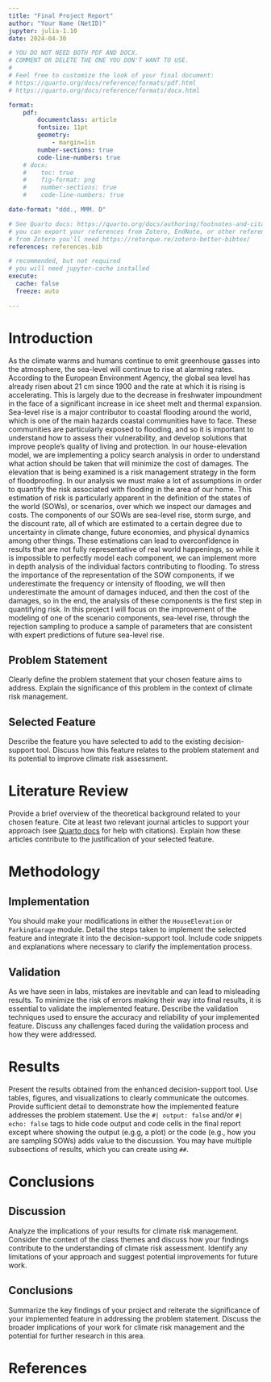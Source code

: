 ```yaml
---
title: "Final Project Report"
author: "Your Name (NetID)"
jupyter: julia-1.10
date: 2024-04-30

# YOU DO NOT NEED BOTH PDF AND DOCX.
# COMMENT OR DELETE THE ONE YOU DON'T WANT TO USE.
#
# Feel free to customize the look of your final document:
# https://quarto.org/docs/reference/formats/pdf.html
# https://quarto.org/docs/reference/formats/docx.html

format: 
    pdf:
        documentclass: article
        fontsize: 11pt
        geometry:
            - margin=1in  
        number-sections: true
        code-line-numbers: true
    # docx: 
    #    toc: true
    #    fig-format: png
    #    number-sections: true
    #    code-line-numbers: true

date-format: "ddd., MMM. D"

# See Quarto docs: https://quarto.org/docs/authoring/footnotes-and-citations.html
# you can export your references from Zotero, EndNote, or other reference managers
# from Zotero you'll need https://retorque.re/zotero-better-bibtex/
references: references.bib

# recommended, but not required
# you will need jupyter-cache installed
execute: 
  cache: false
  freeze: auto

---
```


# Introduction

As the climate warms and humans continue to emit greenhouse gasses into the atmosphere, the sea-level will continue to rise at alarming rates. According to the European Environment Agency, the global sea level has already risen about 21 cm since 1900 and the rate at which it is rising is accelerating. This is largely due to the decrease in freshwater impoundment in the face of a significant increase in ice sheet melt and thermal expansion. Sea-level rise is a major contributor to coastal flooding around the world, which is one of the main hazards coastal communities have to face. These communities are particularly exposed to flooding, and so it is important to understand how to assess their vulnerability, and develop solutions that improve people’s quality of living and protection.
In our house-elevation model, we are implementing a policy search analysis in order to understand what action should be taken that will minimize the cost of damages. The elevation that is being examined is a risk management strategy in the form of floodproofing. In our analysis we must make a lot of assumptions in order to quantify the risk associated with flooding in the area of our home. This estimation of risk is particularly apparent in the definition of the states of the world (SOWs), or scenarios, over which we inspect our damages and costs. The components of our SOWs are sea-level rise, storm surge, and the discount rate, all of which are estimated to a certain degree due to uncertainty in climate change, future economies, and physical dynamics among other things. These estimations can lead to overconfidence in results that are not fully representative of real world happenings, so while it is impossible to perfectly model each component, we can implement more in depth analysis of the individual factors contributing to flooding. To stress the importance of the representation of the SOW components, if we underestimate the frequency or intensity of flooding, we will then underestimate the amount of damages induced, and then the cost of the damages, so in the end, the analysis of these components is the first step in quantifying risk. In this project I will focus on the improvement of the modeling of one of the scenario components, sea-level rise, through the rejection sampling to produce a sample of parameters that are consistent with expert predictions of future sea-level rise.


## Problem Statement

Clearly define the problem statement that your chosen feature aims to address.
Explain the significance of this problem in the context of climate risk management.

## Selected Feature

Describe the feature you have selected to add to the existing decision-support tool.
Discuss how this feature relates to the problem statement and its potential to improve climate risk assessment.

# Literature Review

Provide a brief overview of the theoretical background related to your chosen feature.
Cite at least two relevant journal articles to support your approach (see [Quarto docs](https://quarto.org/docs/authoring/footnotes-and-citations.html) for help with citations).
Explain how these articles contribute to the justification of your selected feature.

# Methodology

## Implementation

You should make your modifications in either the `HouseElevation` or `ParkingGarage` module.
Detail the steps taken to implement the selected feature and integrate it into the decision-support tool.
Include code snippets and explanations where necessary to clarify the implementation process.

## Validation

As we have seen in labs, mistakes are inevitable and can lead to misleading results.
To minimize the risk of errors making their way into final results, it is essential to validate the implemented feature.
Describe the validation techniques used to ensure the accuracy and reliability of your implemented feature.
Discuss any challenges faced during the validation process and how they were addressed.

# Results

Present the results obtained from the enhanced decision-support tool.
Use tables, figures, and visualizations to clearly communicate the outcomes.
Provide sufficient detail to demonstrate how the implemented feature addresses the problem statement.
Use the `#| output: false` and/or `#| echo: false` tags to hide code output and code cells in the final report except where showing the output (e.g.g, a plot) or the code (e.g., how you are sampling SOWs) adds value to the discussion.
You may have multiple subsections of results, which you can create using `##`.

# Conclusions

## Discussion

Analyze the implications of your results for climate risk management.
Consider the context of the class themes and discuss how your findings contribute to the understanding of climate risk assessment.
Identify any limitations of your approach and suggest potential improvements for future work.

## Conclusions

Summarize the key findings of your project and reiterate the significance of your implemented feature in addressing the problem statement.
Discuss the broader implications of your work for climate risk management and the potential for further research in this area.

# References

:::{#refs}
:::